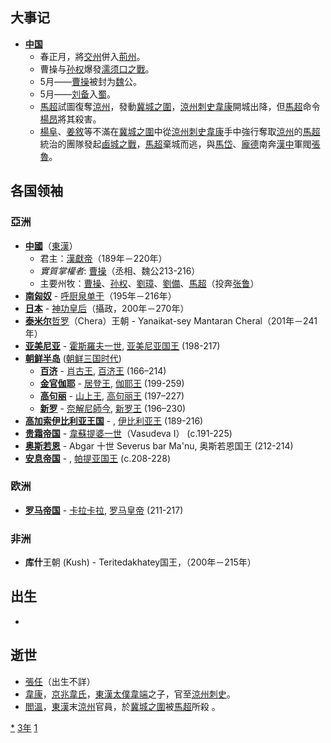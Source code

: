 {{yearTOC|213|东汉'''[[建安_(汉献帝)|建安]]十八年'''}}

== 大事记 ==
* '''[[中国|中国]]'''
**春正月，將[[交州|交州]]併入[[荊州_(九州)|荊州]]。
**曹操与[[孙权|孙权]]爆發[[濡须口之戰|濡须口之戰]]。
**5月——[[曹操|曹操]]被封为[[曹魏|魏]]公。
**5月——[[刘备|刘备]]入[[四川省|蜀]]。
**[[馬超|馬超]]試圖復奪[[涼州_(古代)|涼州]]，發動[[冀城之圍|冀城之圍]]，[[涼州|涼州]][[刺史|刺史]][[韋康|韋康]]開城出降，但[[馬超|馬超]]命令[[楊昂|楊昂]]將其殺害。
**[[楊阜|楊阜]]、[[姜敘|姜敘]]等不滿在[[冀城之圍|冀城之圍]]中從[[涼州|涼州]][[刺史|刺史]][[韋康|韋康]]手中強行奪取[[涼州|涼州]]的[[馬超|馬超]]統治的團隊發起[[鹵城之戰|鹵城之戰]]，[[馬超|馬超]]棄城而逃，與[[馬岱|馬岱]]、[[龐德|龐德]]南奔[[漢中郡|漢中]]軍閥[[張魯|張魯]]。

== 各国领袖 ==
=== 亞洲 ===
*'''[[中國|中國]]'''（[[東漢|東漢]]）
**君主：[[漢獻帝|漢獻帝]]（189年－220年）
**''實質掌權者'': [[曹操|曹操]]（丞相、魏公213-216）
**主要州牧：[[曹操|曹操]]、[[孙权|孙权]]、[[劉璋|劉璋]]、[[劉備|劉備]]、[[馬超|馬超]]（投奔[[张鲁|张鲁]]）
*'''[[南匈奴|南匈奴]]''' - [[呼廚泉|呼厨泉单于]]（195年－216年）
*'''[[日本|日本]]''' - [[神功皇后|神功皇后]]（攝政，200年－270年）
*'''[[泰米尔人|泰米尔]]'''[[哲罗|哲罗]]（Chera）王朝 - Yanaikat-sey Mantaran Cheral（201年－241年）
*'''[[亚美尼亚|亚美尼亚]]''' - [[霍斯羅夫一世|霍斯羅夫一世]], [[亚美尼亚君主列表|亚美尼亚国王]] (198-217)
*'''[[朝鲜半岛|朝鲜半岛]]''' ([[朝鲜三国时代|朝鲜三国时代]])
**'''[[百济|百济]]''' - [[肖古王|肖古王]], [[百濟君主列表|百济王]] (166–214)
**'''[[金官伽倻|金官伽耶]]''' - [[居登王|居登王]], [[金官伽倻|伽耶王]] (199-259)
**'''[[高句丽|高句丽]]''' - [[山上王|山上王]], [[高句丽君主列表|高句丽王]] (197–227)
**'''[[新罗|新罗]]''' - [[奈解尼師今|奈解尼師今]], [[新羅君主列表|新罗王]] (196–230)
*'''[[高加索伊比利亚王国|高加索伊比利亚王国]]''' - {{link-en|Rev I the Just|Rev I of Iberia}}, [[格鲁吉亚君主列表|伊比利亚王]] (189-216)
*'''[[贵霜帝国|贵霜帝国]]''' - [[韋蘇提婆一世|韋蘇提婆一世]]（Vasudeva I） (c.191-225)
*'''[[奥斯若恩|奥斯若恩]]''' - Abgar 十世 Severus bar Ma'nu, 奥斯若恩国王 (212-214)
*'''[[安息帝国|安息帝国]]''' - {{link-en|Vologases六世|Vologases VI of Parthia}}, [[伊朗君主列表|帕提亚国王]] (c.208-228)

=== 欧洲 ===
*'''[[罗马帝国|罗马帝国]]''' - [[卡拉卡拉|卡拉卡拉]], [[罗马皇帝|罗马皇帝]] (211-217)

=== 非洲 ===
*'''库什'''王朝 (Kush) - Teritedakhatey国王，（200年－215年）

== 出生 ==
*

== 逝世 ==
{{Wikisource year mention}}
*[[張任|張任]]（出生不詳）
*[[韋康|韋康]]，[[京兆韋氏|京兆韋氏]]，[[東漢|東漢]][[太僕|太僕]][[韋端|韋端]]之子，官至[[涼州|涼州]][[刺史|刺史]]。 
*[[閻溫|閻溫]]，[[東漢|東漢]]末[[涼州|涼州]]官員，於[[冀城之圍|冀城之圍]]被[[馬超|馬超]]所殺 。 


[[Category:213年|*]]
[[Category:210年代|3年]]
[[Category:3世纪各年|1]]